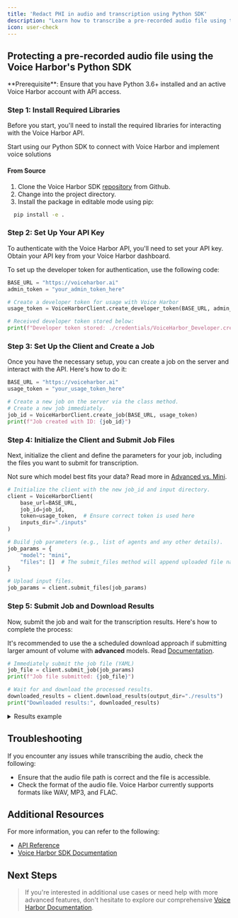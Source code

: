 ```yaml
---
title: 'Redact PHI in audio and transcription using Python SDK'
description: "Learn how to transcribe a pre-recorded audio file using the Voice Harbor's Python SDK, while removing PHI."
icon: user-check
---
```


## Protecting a pre-recorded audio file using the Voice Harbor's Python SDK

<Info>
  **Prerequisite**: Ensure that you have Python 3.6+ installed and an active Voice Harbor account with API access.
</Info>

### Step 1: Install Required Libraries

Before you start, you'll need to install the required libraries for interacting with the Voice Harbor API.

<CardGroup cols={1}>
  <Card
    title="Python SDK"
    icon="python"
    href="https://github.com/Nijta-API/voice-harbor-client/blob/main/python/README.md"
  >
    Start using our Python SDK to connect with Voice Harbor and implement voice solutions
  </Card>
</CardGroup>

#### From Source

1. Clone the Voice Harbor SDK [repository](https://github.com/Nijta-API/voice-harbor-client/blob/main/python/README.md) from Github.
2. Change into the project directory.
3. Install the package in editable mode using pip:

```bash
  pip install -e .
```

### Step 2: Set Up Your API Key

To authenticate with the Voice Harbor API, you'll need to set your API key. Obtain your API key from your Voice Harbor dashboard.

To set up the developer token for authentication, use the following code:

```python
BASE_URL = "https://voiceharbor.ai"
admin_token = "your_admin_token_here"

# Create a developer token for usage with Voice Harbor
usage_token = VoiceHarborClient.create_developer_token(BASE_URL, admin_token)

# Received developer token stored below:
print(f"Developer token stored: ./credentials/VoiceHarbor_Developer.credential.<date>.yaml")
```

### Step 3: Set Up the Client and Create a Job

Once you have the necessary setup, you can create a job on the server and interact with the API. Here's how to do it:

```python
BASE_URL = "https://voiceharbor.ai"
usage_token = "your_usage_token_here"

# Create a new job on the server via the class method.
# Create a new job immediately.
job_id = VoiceHarborClient.create_job(BASE_URL, usage_token)
print(f"Job created with ID: {job_id}")
```

### Step 4: Initialize the Client and Submit Job Files

Next, initialize the client and define the parameters for your job, including the files you want to submit for transcription.

<Tip>

Not sure which model best fits your data? Read more in [Advanced vs. Mini](https://docs.nijta.com/BuildwithVoiceHarbor/Model).

</Tip>

```python
# Initialize the client with the new job_id and input directory.
client = VoiceHarborClient(
    base_url=BASE_URL,
    job_id=job_id,
    token=usage_token,  # Ensure correct token is used here
    inputs_dir="./inputs"
)

# Build job parameters (e.g., list of agents and any other details).
job_params = {
    "model": "mini",
    "files": []  # The submit_files method will append uploaded file names.
}

# Upload input files.
job_params = client.submit_files(job_params)
```

### Step 5: Submit Job and Download Results

Now, submit the job and wait for the transcription results. Here's how to complete the process:

<Tip>

It's recommended to use the a scheduled download approach if submitting larger amount of volume  with **advanced** models. Read [Documentation](https://docs.nijta.com/api-reference/introduction#scheduled-download-use-case).  

</Tip>

```python
# Immediately submit the job file (YAML)
job_file = client.submit_job(job_params)
print(f"Job file submitted: {job_file}")

# Wait for and download the processed results.
downloaded_results = client.download_results(output_dir="./results")
print("Downloaded results:", downloaded_results)
```
<details>
<summary>Results example</summary>
```python
{
  "speaker 1": {
    "language": "en",
    "transcription": {
      "mini": {
        "<FIRST_NAME> <LAST_NAME> disapproved of films and <FIRST_NAME> also had reservations about the medium.": {
          "start": 0.3,
          "end": 5.68,
          "sentence": "<FIRST_NAME> <LAST_NAME> disapproved of films and <FIRST_NAME> also had reservations about the medium.",
          "words": [
            {
              "word": " Joe",
              "start": 0.3,
              "end": 0.96,
              "label": "first_name"
            },
            {
              "word": " Keaton",
              "start": 0.96,
              "end": 1.4,
              "label": "last_name"
            },
            {
              "word": " disapproved",
              "start": 1.4,
              "end": 2.12
            },
            {
              "word": " of",
              "start": 2.12,
              "end": 2.3
            },
            {
              "word": " films",
              "start": 2.3,
              "end": 2.66
            },
            {
              "word": " and",
              "start": 2.66,
              "end": 2.94
            },
            {
              "word": " Buster",
              "start": 2.94,
              "end": 3.3,
              "label": "first_name"
            },
            {
              "word": " also",
              "start": 3.3,
              "end": 3.58
            },
            {
              "word": " had",
              "start": 3.58,
              "end": 3.88
            },
            {
              "word": " reservations",
              "start": 3.88,
              "end": 4.46
            },
            {
              "word": " about",
              "start": 4.46,
              "end": 4.88
            },
            {
              "word": " the",
              "start": 4.88,
              "end": 5.06
            },
            {
              "word": " medium",
              "start": 5.06,
              "end": 5.32
            },
            {
              "word": ".",
              "start": 5.32,
              "end": 5.68
            }
          ],
          "masked": [
            " Joe",
            " Keaton",
            " Buster"
          ],
          "labels": {
            "first_name": [
              "Joe",
              "Buster"
            ],
            "last_name": [
              "Keaton"
            ]
          }
        }
      }
    },
    "masks": [
      [
        [
          300,
          960,
          " Joe"
        ],
        [
          960,
          1400,
          " Keaton"
        ],
        [
          2940,
          3300,
          " Buster"
        ]
      ]
    ],
    "failed": {
      "mini": []
    }
  }
}
```
</details>

## Troubleshooting

If you encounter any issues while transcribing the audio, check the following:

- Ensure that the audio file path is correct and the file is accessible.
- Check the format of the audio file. Voice Harbor currently supports formats like WAV, MP3, and FLAC.

## Additional Resources

For more information, you can refer to the following:

- [API Reference](https://docs.nijta.com/api-reference/introduction)
- [Voice Harbor SDK Documentation](https://docs.voiceharbor.com/sdk/python)

## Next Steps

> If you're interested in additional use cases or need help with more advanced features, don't hesitate to explore our comprehensive [Voice Harbor Documentation](https://docs.voiceharbor.com/).
